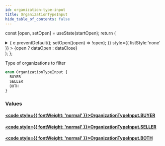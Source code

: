 ```yaml
---
id: organization-type-input
title: OrganizationTypeInput
hide_table_of_contents: false
---
```






const [open, setOpen] = useState(startOpen);
return (
<details {...(open ? { open: true } : {})} className="details" style={{ border:'none', boxShadow:'none', background:'var(--ifm-background-color)' }}>
<summary
onClick={(e) => {
e.preventDefault();
setOpen((open) => !open);
}}
style={{ listStyle:'none' }} >
{open ? dataOpen : dataClose}
</summary>
{open && children}
</details>
);
};

Type of organizations to filter

```graphql
enum OrganizationTypeInput {
  BUYER
  SELLER
  BOTH
}
```

### Values

#### [<code style={{ fontWeight: 'normal' }}>OrganizationTypeInput.<b>BUYER</b></code>](#)

>

#### [<code style={{ fontWeight: 'normal' }}>OrganizationTypeInput.<b>SELLER</b></code>](#)

>

#### [<code style={{ fontWeight: 'normal' }}>OrganizationTypeInput.<b>BOTH</b></code>](#)

>
